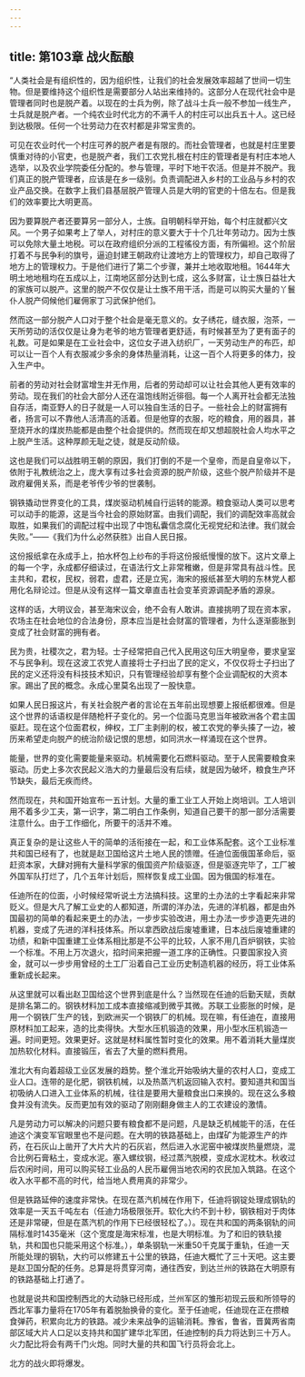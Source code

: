 ```yaml
---
---
---
```

title: 第103章 战火酝酿
---



“人类社会是有组织性的，因为组织性，让我们的社会发展效率超越了世间一切生物。但是要维持这个组织性是需要部分人站出来维持的。这部分人在现代社会中是管理者同时也是脱产着。以现在的士兵为例，除了战斗士兵一般不参加一线生产，士兵就是脱产者。一个纯农业时代北方的不满千人的村庄可以出兵五十人。这已经到达极限。任何一个壮劳动力在农村都是非常宝贵的。

可见在农业时代一个村庄可养的脱产者是有限的。而社会管理者，也就是村庄里要慎重对待的小官吏，也是脱产者，我们工农党扎根在村庄的管理者是有村庄本地人选举，以及农业学院委任分配的。参与管理，平时下地干农活。但是并不脱产。我们真正的脱产管理者，应该是在乡一级别。负责调配进入乡村的工业品与乡村的农业产品交换。在数字上我们县基层脱产管理人员是大明的官吏的十倍左右。但是我们的效率要比大明更高。

因为要算脱产者还要算另一部分人，士族。自明朝科举开始，每个村庄就都兴文风。一个男子如果考上了举人，对村庄的意义要大于十个几壮年劳动力。因为士族可以免除大量土地税。可以在政府组织分派的工程徭役方面，有所偏袒。这个阶层打着不与民争利的旗号，逼迫封建王朝政府让渡地方上的管理权力，却自己取得了地方上的管理权力。于是他们进行了第二个步骤，兼并土地收取地租。1644年大明土地地租均在五成以上，江南地区部分达到七成，这么多财富，让士族日益壮大的家族可以脱产。这里的脱产不仅仅是让士族不用干活，而是可以购买大量的丫鬟仆人脱产伺候他们雇佣家丁习武保护他们。

然而这一部分脱产人口对于整个社会是毫无意义的。女子绣花，缝衣服，泡茶，一天所劳动的活仅仅是让身为老爷的地方管理者更舒适，有时候甚至为了更有面子的礼数。可是如果是在工业社会中，这位女子进入纺织厂，一天劳动生产的布匹，却可以让一百个人有衣服减少多余的身体热量消耗，让这一百个人将更多的体力，投入生产中。

前者的劳动对社会财富增生并无作用，后者的劳动却可以让社会其他人更有效率的劳动。现在我们的社会大部分人还在温饱线附近徘徊。每一个人离开社会都无法独自存活，南亚野人的日子就是一人可以独自生活的日子。一些社会上的财富拥有者，扬言可以不靠他人活清高的活着。但是他穿的衣服，吃的粮食，用的器具，甚至烧开水的煤炭热能都是由整个社会提供的。然而现在却又想超脱社会人均水平之上脱产生活。这种厚颜无耻之徒，就是反动阶级。

这也是我们可以战胜明王朝的原因，我们打倒的不是一个皇帝，而是自皇帝以下，依附于礼教统治之上，庞大享有过多社会资源的脱产阶级，这些个脱产阶级并不是政府雇佣关系，而是老爷传少爷的世袭制。

钢铁撬动世界变化的工具，煤炭驱动机械自行运转的能源。粮食驱动人类可以思考可以动手的能源，这是当今社会的原始财富。由我们调配，我们的调配效率高就会取胜，如果我们的调配过程中出现了中饱私囊信念腐化无视党纪和法律。我们就会失败。”——《我们为什么必然获胜》出自人民日报。

这份报纸拿在永成手上，拍水杯包上纱布的手将这份报纸慢慢的放下。这片文章上的每一个字，永成都仔细读过，在语法行文上非常稚嫩，但是非常具有战斗性。民主共和，君权，民权，弱君，虚君，还是立宪，海宋的报纸甚至大明的东林党人都用化名辩论过。但是从没有这样一篇文章直击社会变革资源调配矛盾的源泉。

这样的话，大明议会，甚至海宋议会，绝不会有人敢讲。直接挑明了现在资本家，农场主在社会地位的合法身份，原本应当是社会财富的管理者，为什么逐渐膨胀到变成了社会财富的拥有者。

民为贵，社稷次之，君为轻。士子经常把自己代入民用这句压大明皇帝，要求皇室不与民争利。现在这波工农党人直接将士子扫出了民的定义，不仅仅将士子扫出了民的定义还将没有科技技术知识，只有管理经验却享有整个企业调配权的大资本家。踢出了民的概念。永成心里莫名出现了一股快意。

如果人民日报这片，有关社会脱产者的言论在五年前出现想要上报纸都很难。但是这个世界的话语权是伴随枪杆子变化的。另一个位面马克思当年被欧洲各个君主国驱赶。现在这个位面君权，绅权，工厂主剥削的权，被工农党的拳头揍了一边，被历来希望走向脱产的统治阶级记恨的思想，如同洪水一样涌现在这个世界。

能量，世界的变化需要能量来驱动。机械需要化石燃料驱动。至于人民需要粮食来驱动。历史上多次农民起义浩大的力量最后没有后续，就是因为破坏，粮食生产环节缺失，最后无疾而终。

然而现在，共和国开始宣布一五计划。大量的重工业工人开始上岗培训。工人培训用不着多少工夫，第一识字，第二明白工作条例，知道自己要干的那一部分活需要注意什么。由于工作细化，所要干的活并不难。

真正复杂的是让这些人干的简单的活衔接在一起，和工业体系配套。这个工业标准共和国已经有了，也就是赵卫国给这片土地人民的馈赠。任迪位面俄国革命后，驱赶资本家，大肆对拥有大量科学家的俄国资产阶级驱逐，但是驱逐完毕了，工厂被外国军队打烂了，几个五年计划后，照样恢复成工业国。因为俄国的标准在。

任迪所在的位面，小时候经常听说土方法搞科技。这里的土办法的土字看起来非常贬义。但是大凡了解工业史的人都知道，所谓的洋办法，先进的洋机器，都是由外国最初的简单的看起来更土的办法，一步步实验改进，用土办法一步步造更先进的机器，变成了先进的洋科技体系。所以拿西欧战后废墟重建，日本战后废墟重建的功绩，和新中国重建工业体系相比那是不公平的比较，人家不用几百炉钢铁，实验一个标准。不用上万次退火，掐时间来把握一道工序的正确性。只要国家投入资金，就可以一步步用曾经的土工厂沿着自己工业历史制造机器的经历，将工业体系重新成长起来。

从这里就可以看出赵卫国给这个世界到底是什么？当然现在任迪的后勤天赋，贡献是排名第二的。钢铁材料加工成本直接缩减到微乎其微。苏联工业膨胀的时候，是用一个钢铁厂生产的钱，到欧洲买一个钢铁厂的机械。现在嘛，有任迪在，直接用原材料加工起来，造的比卖得快。大型水压机锻造的效果，用小型水压机锻造一遍。时间更短。效果更好。这就是材料属性暂时变化的效果。用不着消耗大量煤炭加热软化材料。直接锻压，省去了大量的燃料费用。

淮北大有向着超级工业区发展的趋势。整个淮北开始吸纳大量的农村人口，变成工业人口。连带的是化肥，钢铁机械，以及热蒸汽机返回输入农村。要知道共和国当初吸纳人口进入工业体系的机械，往往是要用大量粮食出口来换的。现在这么多粮食并没有流失。反而更加有效的驱动了刚刚翻身做主人的工农建设的激情。

凡是劳动力可以解决的问题只要有粮食都不是问题，凡是缺乏机械能干的活，在任迪这个演变军官眼里也不是问题。在大明的铁路基础上，由煤矿为能源生产的炸药，在石灰山上凿开了大片大片的石灰岩，然后进入水泥窑中被煤炭热量燃烧，混合比例石膏粘土，变成水泥。塞入螺纹钢，经过蒸汽脱模，变成水泥枕木。秋收过后农闲时间，用可以购买轻工业品的人民币雇佣当地农闲的农民加入筑路。在这个收入水平都不高的时代，给当地人费用真的非常少。

但是铁路延伸的速度非常快。在现在蒸汽机械在作用下，任迪将钢锭处理成钢轨的效率是一天五千吨左右（任迪力场极限张开。软化大约不到十秒，钢铁相对于肉体还是非常硬，但是在蒸汽机的作用下已经很轻松了。）。现在共和国的两条钢轨的间隔标准时1435毫米（这个宽度是海宋标准，也是大明标准。为了和旧的铁轨接轨，共和国也只能采用这个标准。），单条钢轨一米重50千克属于重轨，任迪一天所能处理的钢轨，大约可以修建五十公里的铁路，任迪大概忙了三十天吧。这主要是赵卫国分配的任务。总算是将贯穿河南，通往西安，到达兰州的铁路在大明原有的铁路基础上打通了。

也就是说共和国控制西北的大动脉已经形成，兰州军区的雏形初现云辰和所领导的西北军事力量将在1705年有着脱胎换骨的变化。至于任迪呢，任迪现在正在攒粮食弹药，积累向北方的铁路。减少未来战争的运输消耗。豫省，鲁省，晋冀两省南部区域大片人口足以支持共和国扩建华北军团，任迪控制的兵力将达到三十万人。火力配比将会有两千门火炮。同时大量的共和国飞行员将会北上。

北方的战火即将爆发。